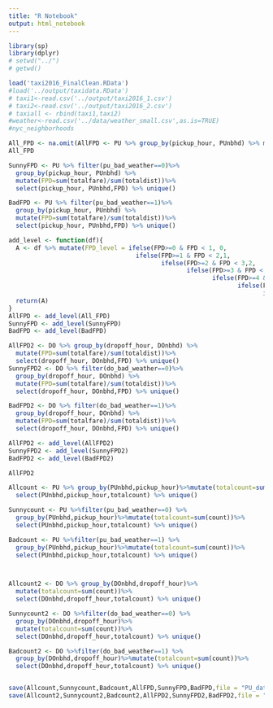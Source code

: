 ```yaml
---
title: "R Notebook"
output: html_notebook
---
```


```r
library(sp)
library(dplyr)
# setwd("../")
# getwd()
```

```r
load('taxi2016_FinalClean.RData')
#load('../output/taxidata.RData')
# taxi1<-read.csv('../output/taxi2016_1.csv')
# taxi2<-read.csv('../output/taxi2016_2.csv')
# taxiall <- rbind(taxi1,taxi2)
#weather<-read.csv('../data/weather_small.csv',as.is=TRUE)
#nyc_neighborhoods
```

```r
All_FPD <- na.omit(AllFPD <- PU %>% group_by(pickup_hour, PUnbhd) %>% mutate(FPD=sum(totalfare)/sum(totaldist))) %>% select(pickup_hour, PUnbhd,FPD) %>% unique()
All_FPD
```

```r
SunnyFPD <- PU %>% filter(pu_bad_weather==0)%>%
  group_by(pickup_hour, PUnbhd) %>%
  mutate(FPD=sum(totalfare)/sum(totaldist))%>% 
  select(pickup_hour, PUnbhd,FPD) %>% unique()
```

```r
BadFPD <- PU %>% filter(pu_bad_weather==1)%>%
  group_by(pickup_hour, PUnbhd) %>%
  mutate(FPD=sum(totalfare)/sum(totaldist))%>% 
  select(pickup_hour, PUnbhd,FPD) %>% unique()
```


```r
add_level <- function(df){
  A <- df %>% mutate(FPD_level = ifelse(FPD>=0 & FPD < 1, 0,
                                   ifelse(FPD>=1 & FPD < 2,1,
                                          ifelse(FPD>=2 & FPD < 3,2,
                                                 ifelse(FPD>=3 & FPD < 4,3,
                                                        ifelse(FPD>=4 & FPD < 5,4,
                                                               ifelse(FPD>=5 & FPD < 6,5,
                                                                      ifelse(FPD>=6 & FPD < 7,6,7))))))))
  return(A)
}
AllFPD <- add_level(All_FPD)
SunnyFPD <- add_level(SunnyFPD)
BadFPD <- add_level(BadFPD)
```

```r
AllFPD2 <- DO %>% group_by(dropoff_hour, DOnbhd) %>%
  mutate(FPD=sum(totalfare)/sum(totaldist))%>% 
  select(dropoff_hour, DOnbhd,FPD) %>% unique()
SunnyFPD2 <- DO %>% filter(do_bad_weather==0)%>%
  group_by(dropoff_hour, DOnbhd) %>%
  mutate(FPD=sum(totalfare)/sum(totaldist))%>% 
  select(dropoff_hour, DOnbhd,FPD) %>% unique()

BadFPD2 <- DO %>% filter(do_bad_weather==1)%>%
  group_by(dropoff_hour, DOnbhd) %>%
  mutate(FPD=sum(totalfare)/sum(totaldist))%>% 
  select(dropoff_hour, DOnbhd,FPD) %>% unique()
```

```r
AllFPD2 <- add_level(AllFPD2)
SunnyFPD2 <- add_level(SunnyFPD2)
BadFPD2 <- add_level(BadFPD2)
```

```r
AllFPD2
```


```r
Allcount <- PU %>% group_by(PUnbhd,pickup_hour)%>%mutate(totalcount=sum(count)) %>% 
  select(PUnbhd,pickup_hour,totalcount) %>% unique()

Sunnycount <- PU %>%filter(pu_bad_weather==0) %>% 
  group_by(PUnbhd,pickup_hour)%>%mutate(totalcount=sum(count))%>% 
  select(PUnbhd,pickup_hour,totalcount) %>% unique()

Badcount <- PU %>%filter(pu_bad_weather==1) %>%
  group_by(PUnbhd,pickup_hour)%>%mutate(totalcount=sum(count))%>% 
  select(PUnbhd,pickup_hour,totalcount) %>% unique()



Allcount2 <- DO %>% group_by(DOnbhd,dropoff_hour)%>%
  mutate(totalcount=sum(count))%>% 
  select(DOnbhd,dropoff_hour,totalcount) %>% unique()

Sunnycount2 <- DO %>%filter(do_bad_weather==0) %>% 
  group_by(DOnbhd,dropoff_hour)%>%
  mutate(totalcount=sum(count))%>% 
  select(DOnbhd,dropoff_hour,totalcount) %>% unique()

Badcount2 <- DO %>%filter(do_bad_weather==1) %>%
  group_by(DOnbhd,dropoff_hour)%>%mutate(totalcount=sum(count))%>% 
  select(DOnbhd,dropoff_hour,totalcount) %>% unique()
```

```r

```


```r
save(Allcount,Sunnycount,Badcount,AllFPD,SunnyFPD,BadFPD,file = "PU_data.RData")
save(Allcount2,Sunnycount2,Badcount2,AllFPD2,SunnyFPD2,BadFPD2,file = "DO_data.RData")
```


